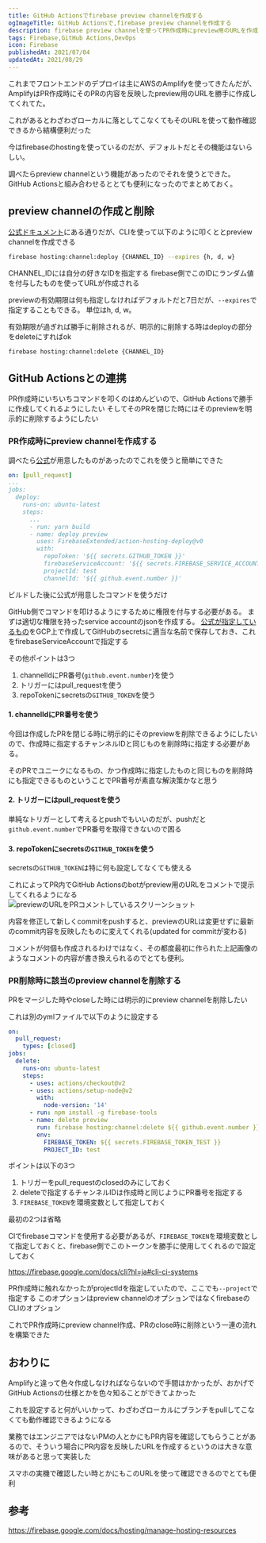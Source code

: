 ```yaml
---
title: GitHub Actionsでfirebase preview channelを作成する
ogImageTitle: GitHub Actionsで,firebase preview channelを作成する
description: firebase preview channelを使ってPR作成時にpreview用のURLを作成する。それをGitHub ActionsでPRにコメントする方法を記載。
tags: Firebase,GitHub Actions,DevOps
icon: Firebase
publishedAt: 2021/07/04
updatedAt: 2021/08/29
---
```


これまでフロントエンドのデプロイは主にAWSのAmplifyを使ってきたんだが、AmplifyはPR作成時にそのPRの内容を反映したpreview用のURLを勝手に作成してくれてた。

これがあるとわざわざローカルに落としてこなくてもそのURLを使って動作確認できるから結構便利だった

今はfirebaseのhostingを使っているのだが、デフォルトだとその機能はないらしい。

調べたらpreview channelという機能があったのでそれを使うとできた。
GitHub Actionsと組み合わせるととても便利になったのでまとめておく。

## preview channelの作成と削除

[公式ドキュメント](https://firebase.google.com/docs/hosting/manage-hosting-resources)にある通りだが、CLIを使って以下のように叩くととpreview channelを作成できる

```bash
firebase hosting:channel:deploy {CHANNEL_ID} --expires {h, d, w}
```

CHANNEL\_IDには自分の好きなIDを指定する
firebase側でこのIDにランダム値を付与したものを使ってURLが作成される

previewの有効期限は何も指定しなければデフォルトだと7日だが、`--expires`で指定することもできる。
単位はh, d, w。

有効期限が過ぎれば勝手に削除されるが、明示的に削除する時はdeployの部分をdeleteにすればok

```bash
firebase hosting:channel:delete {CHANNEL_ID}
```

## GitHub Actionsとの連携

PR作成時にいちいちコマンドを叩くのはめんどいので、GitHub Actionsで勝手に作成してくれるようにしたい
そしてそのPRを閉じた時にはそのpreviewを明示的に削除するようにしたい

### PR作成時にpreview channelを作成する

調べたら[公式](https://github.com/FirebaseExtended/action-hosting-deploy)が用意したものがあったのでこれを使うと簡単にできた

```yaml title="deploy-preview.yml" {1,12-13,15}
on: [pull_request]
...
jobs:
  deploy:
    runs-on: ubuntu-latest
    steps:
      ...
      - run: yarn build
      - name: deploy preview
        uses: FirebaseExtended/action-hosting-deploy@v0
        with:
          repoToken: '${{ secrets.GITHUB_TOKEN }}'
          firebaseServiceAccount: '${{ secrets.FIREBASE_SERVICE_ACCOUNT_TEST }}'
          projectId: test
          channelId: '${{ github.event.number }}'
```

ビルドした後に公式が用意したコマンドを使うだけ

GitHub側でコマンドを叩けるようにするために権限を付与する必要がある。
まずは適切な権限を持ったservice accountのjsonを作成する。
[公式が指定しているもの](https://github.com/FirebaseExtended/action-hosting-deploy/blob/main/docs/service-account.md)をGCP上で作成してGitHubのsecretsに適当な名前で保存しておき、これをfirebaseServiceAccountで指定する

その他ポイントは3つ

1. channelIdにPR番号(`github.event.number`)を使う
2. トリガーにはpull\_requestを使う
3. repoTokenにsecretsの`GITHUB_TOKEN`を使う

#### 1. channelIdにPR番号を使う

今回は作成したPRを閉じる時に明示的にそのpreviewを削除できるようにしたいので、作成時に指定するチャンネルIDと同じものを削除時に指定する必要がある。

そのPRでユニークになるもの、かつ作成時に指定したものと同じものを削除時にも指定できるものということでPR番号が素直な解決策かなと思う

#### 2. トリガーにはpull\_requestを使う

単純なトリガーとして考えるとpushでもいいのだが、pushだと`github.event.number`でPR番号を取得できないので困る

#### 3. repoTokenにsecretsの`GITHUB_TOKEN`を使う

secretsの`GITHUB_TOKEN`は特に何も設定してなくても使える

これによってPR内でGitHub Actionsのbotがpreview用のURLをコメントで提示してくれるようになる
![previewのURLをPRコメントしているスクリーンショット](/assets/article/github-actions-firebase-preview/pr-comment.webp)

内容を修正して新しくcommitをpushすると、previewのURLは変更せずに最新のcommit内容を反映したものに変えてくれる(updated for commitが変わる)

コメントが何個も作成されるわけではなく、その都度最初に作られた上記画像のようなコメントの内容が書き換えられるのでとても便利。

### PR削除時に該当のpreview channelを削除する

PRをマージした時やcloseした時には明示的にpreview channelを削除したい

これは別のymlファイルで以下のように設定する

```yaml title="delete-preview.yml" {3,14}
on:
  pull_request:
    types: [closed]
jobs:
  delete:
    runs-on: ubuntu-latest
    steps:
      - uses: actions/checkout@v2
      - uses: actions/setup-node@v2
        with:
          node-version: '14'
      - run: npm install -g firebase-tools
      - name: delete preview
        run: firebase hosting:channel:delete ${{ github.event.number }} --project=${{ env.PROJECT_ID }} -f
        env:
          FIREBASE_TOKEN: ${{ secrets.FIREBASE_TOKEN_TEST }}
          PROJECT_ID: test
```

ポイントは以下の3つ

1. トリガーをpull\_requestのclosedのみにしておく
2. deleteで指定するチャンネルIDは作成時と同じようにPR番号を指定する
3. `FIREBASE_TOKEN`を環境変数として指定しておく

最初の2つは省略

CIでfirebaseコマンドを使用する必要があるが、`FIREBASE_TOKEN`を環境変数として指定しておくと、firebase側でこのトークンを勝手に使用してくれるので設定しておく


https://firebase.google.com/docs/cli?hl=ja#cli-ci-systems

PR作成時に触れなかったがprojectIdを指定していたので、ここでも`--project`で指定する
このオプションはpreview channelのオプションではなくfirebaseのCLIのオプション

これでPR作成時にpreview channel作成、PRのclose時に削除という一連の流れを構築できた

## おわりに

Amplifyと違って色々作成しなければならないので手間はかかったが、おかげでGitHub Actionsの仕様とかを色々知ることができてよかった

これを設定すると何がいいかって、わざわざローカルにブランチをpullしてこなくても動作確認できるようになる

業務ではエンジニアではないPMの人とかにもPR内容を確認してもらうことがあるので、そういう場合にPR内容を反映したURLを作成するというのは大きな意味があると思って実装した

スマホの実機で確認したい時とかにもこのURLを使って確認できるのでとても便利

## 参考

https://firebase.google.com/docs/hosting/manage-hosting-resources

<EmbedLink url="https://github.com/FirebaseExtended/action-hosting-deploy" />
